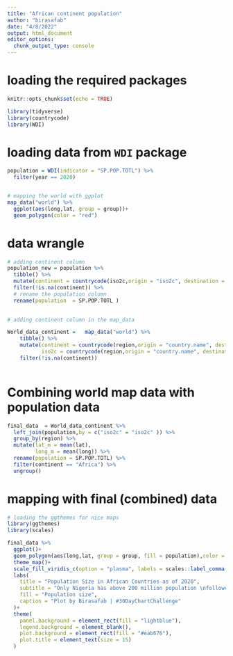 ```yaml
---
title: "African continent population"
author: "birasafab"
date: "4/8/2022"
output: html_document
editor_options: 
  chunk_output_type: console
---
```


# loading the required packages
```r
knitr::opts_chunk$set(echo = TRUE)

library(tidyverse)
library(countrycode)
library(WDI)
```

# loading data from `WDI` package
```r
population = WDI(indicator = "SP.POP.TOTL") %>% 
  filter(year == 2020)


# mapping the world with ggplot
map_data("world") %>% 
  ggplot(aes(long,lat, group = group))+
  geom_polygon(color = "red")
```

# data wrangle
```r
# adding continent column
population_new = population %>% 
  tibble() %>% 
  mutate(continent = countrycode(iso2c,origin = "iso2c", destination = "continent" )) %>% 
  filter(!is.na(continent)) %>% 
  # rename the population column
  rename(population  = SP.POP.TOTL )

  
# adding continent column in the map_data

World_data_continent =   map_data("world") %>%
    tibble() %>% 
    mutate(continent = countrycode(region,origin = "country.name", destination = "continent" ),
           iso2c = countrycode(region,origin = "country.name", destination = "iso2c" )) %>% 
    filter(!is.na(continent))
    
```

# Combining world map data with population data
```r
final_data  = World_data_continent %>% 
  left_join(population,by = c("iso2c" = "iso2c" )) %>% 
  group_by(region) %>% 
  mutate(lat_m = mean(lat),
         long_m = mean(long)) %>% 
  rename(population = SP.POP.TOTL) %>% 
  filter(continent == "Africa") %>% 
  ungroup()
```


# mapping with final (combined) data
```r
# loading the ggthemes for nice maps 
library(ggthemes)
library(scales)

final_data %>% 
  ggplot()+
  geom_polygon(aes(long,lat, group = group, fill = population),color = "red")+
  theme_map()+
  scale_fill_viridis_c(option = "plasma", labels = scales::label_comma())+
  labs(
    title = "Population Size in African Countries as of 2020",
    subtitle = "Only Nigeria has above 200 million population \nfollowed with Ethiopia having almost 115 million while Egypt had 102 million.\nThe rest of African countries had less than 100 million population.",
    fill = "Population size",
    caption = "Plot by Birasafab | #30DayChartChallenge"
  )+
  theme(
    panel.background = element_rect(fill = "lightblue"),
    legend.background = element_blank(),
    plot.background = element_rect(fill = "#eab676"),
    plot.title = element_text(size = 15)
  )
```

